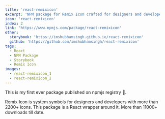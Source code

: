 ```yaml
---
title: 'react-remixicon'
excerpt: 'NPM package for Remix Icon crafted for designers and developers'
icon: 'react-remixicon'
index: 2
link: 'https://www.npmjs.com/package/react-remixicon'
other:
  storybook: 'https://imshubhamsingh.github.io/react-remixicon'
  github: 'https://github.com/imshubhamsingh/react-remixicon'
tags:
  - React
  - NPM Package
  - Storybook
  - Remix Icon
images:
  - react-remixicon_1
  - react-remixicon_2
---
```


This is my first ever package published on npmjs registry 🎉. 

Remix Icon is system symbols for designers and developers with more than 2200+ icons. 
This package is a React wrapper around it. More than 11000+ downloads till date.
